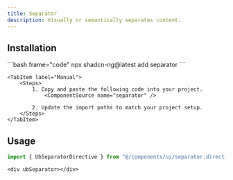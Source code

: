 ```yaml
---
title: Separator
description: Visually or semantically separates content.
---
```



<ComponentPreview name="separator-demo" description="A separator component." />

## Installation

<Tabs>
    <TabItem label="CLI">
        ```bash frame="code"
        npx shadcn-ng@latest add separator
        ```
    </TabItem>

    <TabItem label="Manual">
        <Steps>
            1. Copy and paste the following code into your project.
                <ComponentSource name="separator" />

            2. Update the import paths to match your project setup.
        </Steps>
    </TabItem>

</Tabs>

## Usage

```ts
import { UbSeparatorDirective } from "@/components/ui/separator.directive";
```

```angular-html
<div ubSeparator></div>
```
